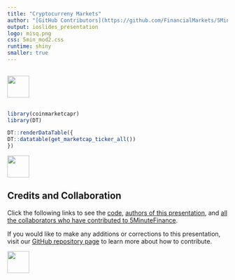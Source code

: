 ```yaml
---
title: "Cryptocurreny Markets"
author: "[GitHub Contributors](https://github.com/FinancialMarkets/5MinuteFinance/graphs/contributors)"
output: ioslides_presentation
logo: misq.png
css: 5min_mod2.css
runtime: shiny
smaller: true
---
```


<!-- use coinmarketcapr package -->

## 

<div class="MIfooter"><img src="mi.png" style="height:50px;"></div> 

##

```r
library(coinmarketcapr)
library(DT)

DT::renderDataTable({
DT::datatable(get_marketcap_ticker_all())
})

```

<div class="MIfooter"><img src="mi.png" style="height:50px;"></div> 

## Credits and Collaboration

Click the following links to see the [code](https://github.com/FinancialMarkets/5MinuteFinance/blob/master/Commodities/crude_oil_markets/oil_markets.Rmd), [authors of this presentation](https://github.com/FinancialMarkets/5MinuteFinance/blame/master/Commodities/crude_oil_markets/oil_markets.Rmd), and [all the collaborators who have contributed to 5MinuteFinance](https://github.com/FinancialMarkets/5MinuteFinance/graphs/contributors).

If you would like to make any additions or corrections to this presentation, visit our [GitHub repository page](https://github.com/FinancialMarkets/5MinuteFinance#how-to-contribute) to learn more about how to contribute.

<div class="MIfooter"><img src="mi.png" style="height:50px;"></div> 
